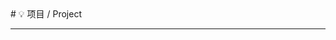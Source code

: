 
<BaseLayout title="项目">
  <BaseCard title="Project">
  # 💡 项目 / Project

---

  </BaseCard>
  <div class="mt-8 mb-8">
    <ProjectCard
      title="NFLS 论坛"
      desc="一个专门为NFLSer们搭建的论坛"
      url="http://nflser.top"
      image="https://pic.imgdb.cn/item/66c86e1fd9c307b7e9799e23.png"
      badge="网站 - PHP"
      github="1"
      target="_blank"
    />
    <ProjectCard
      title="Fastrans"
      desc="一个美观简约、方便快速的翻译器。目前支持微必应、有道、搜狗翻译，以及中英互译，显示音标等功能。"
      url="https://github.com/YaoqxCN/Fastrans"
      image="https://pic.imgdb.cn/item/66cbee80d9c307b7e9f84d1b.png"
      badge="Python"
      target="_blank"
    />
  </div>
</BaseLayout>
<ProjectJS />
